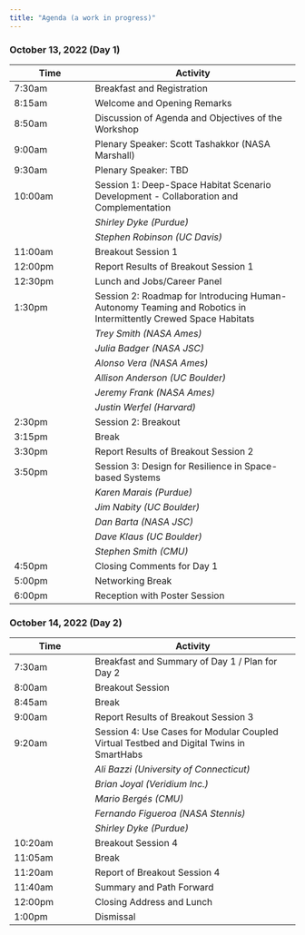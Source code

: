 ```yaml
---
title: "Agenda (a work in progress)"
---
```


### October 13, 2022 (Day 1)

| Time | Activity |
|------|---------------|
| 7:30am | Breakfast and Registration |
| 8:15am | Welcome and Opening Remarks |
| 8:50am | Discussion of Agenda and Objectives of the Workshop | 
| 9:00am | Plenary Speaker: Scott Tashakkor (NASA Marshall) |
| 9:30am | Plenary Speaker: TBD |
| 10:00am | Session 1: Deep-Space Habitat Scenario Development - Collaboration and Complementation |
|        | *Shirley Dyke (Purdue)* |
|        | *Stephen Robinson (UC Davis)* |
| 11:00am | Breakout Session 1 |
| 12:00pm | Report Results of Breakout Session 1 |
| 12:30pm | Lunch and Jobs/Career Panel |
| 1:30pm | Session 2: Roadmap for Introducing Human-Autonomy Teaming and Robotics in Intermittently Crewed Space Habitats |
|        | *Trey Smith (NASA Ames)* |
|        | *Julia Badger (NASA JSC)* |
|        | *Alonso Vera (NASA Ames)* |
|        | *Allison Anderson (UC Boulder)* |
|        | *Jeremy Frank (NASA Ames)* |
|        | *Justin Werfel (Harvard)* |
| 2:30pm | Session 2: Breakout |
| 3:15pm | Break |
| 3:30pm | Report Results of Breakout Session 2 |
| 3:50pm | Session 3: Design for Resilience in Space-based Systems |
|        | *Karen Marais (Purdue)* |
|        | *Jim Nabity (UC Boulder)* |
|        | *Dan Barta (NASA JSC)* |
|        | *Dave Klaus (UC Boulder)* |
|        | *Stephen Smith (CMU)* |
| 4:50pm | Closing Comments for Day 1 |
| 5:00pm | Networking Break | 
| 6:00pm | Reception with Poster Session |

### October 14, 2022 (Day 2)

| Time | Activity |
|------|---------------|
| 7:30am | Breakfast and Summary of Day 1 / Plan for Day 2 |
| 8:00am | Breakout Session |
| 8:45am | Break |
| 9:00am | Report Results of Breakout Session 3 |
| 9:20am | Session 4: Use Cases for Modular Coupled Virtual Testbed and Digital Twins in SmartHabs | 
|        | *Ali Bazzi (University of Connecticut)* |
|        | *Brian Joyal (Veridium Inc.)* |
|        | *Mario Bergés (CMU)* |
|        | *Fernando Figueroa (NASA Stennis)* |
|        | *Shirley Dyke (Purdue)* |
| 10:20am | Breakout Session 4 |
| 11:05am | Break |
| 11:20am | Report of Breakout Session 4 | 
| 11:40am | Summary and Path Forward | 
| 12:00pm | Closing Address and Lunch |
| 1:00pm | Dismissal |
